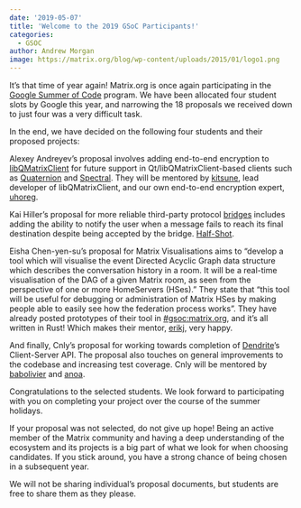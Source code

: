 ```yaml
---
date: '2019-05-07'
title: 'Welcome to the 2019 GSoC Participants!'
categories:
  - GSOC
author: Andrew Morgan
image: https://matrix.org/blog/wp-content/uploads/2015/01/logo1.png
---
```


It’s that time of year again! Matrix.org is once again participating in the [Google Summer of Code](https://summerofcode.withgoogle.com/) program. We have been allocated four student slots by Google this year, and narrowing the 18 proposals we received down to just four was a very difficult task.

In the end, we have decided on the following four students and their proposed projects:

Alexey Andreyev’s proposal involves adding end-to-end encryption to [libQMatrixClient](https://github.com/QMatrixClient/libqmatrixclient) for future support in Qt/libQMatrixClient-based clients such as [Quaternion](https://github.com/QMatrixClient/Quaternion) and [Spectral](https://gitlab.com/spectral-im/spectral/). They will be mentored by [kitsune](https://matrix.to/#/@kitsune:matrix.org), lead developer of libQMatrixClient, and our own end-to-end encryption expert, [uhoreg](https://matrix.to/#/@uhoreg:matrix.org).

Kai Hiller’s proposal for more reliable third-party protocol [bridges](https://matrix.org/docs/projects/bridges) includes adding the ability to notify the user when a message fails to reach its final destination despite being accepted by the bridge. [Half-Shot](https://matrix.to/#/@half-shot:half-shot.uk).

Eisha Chen-yen-su’s proposal for Matrix Visualisations aims to “develop a tool which will visualise the event Directed Acyclic Graph data structure which describes the conversation history in a room. It will be a real-time visualisation of the DAG of a given Matrix room, as seen from the perspective of one or more HomeServers (HSes).” They state that “this tool will be useful for debugging or administration of Matrix HSes by making people able to easily see how the federation process works”. They have already posted prototypes of their tool in [#gsoc:matrix.org](https://matrix.to/#/#gsoc:matrix.org), and it’s all written in Rust! Which makes their mentor, [erikj](https://matrix.to/#/@erikj:jki.re), very happy.

And finally, Cnly’s proposal for working towards completion of [Dendrite](https://github.com/matrix-org/dendrite)’s Client-Server API. The proposal also touches on general improvements to the codebase and increasing test coverage. Cnly will be mentored by [babolivier](https://matrix.to/#/@brendan:abolivier.bzh) and [anoa](https://matrix.to/#/@andrewm:amorgan.xyz).

Congratulations to the selected students. We look forward to participating with you on completing your project over the course of the summer holidays.

If your proposal was not selected, do not give up hope! Being an active member of the Matrix community and having a deep understanding of the ecosystem and its projects is a big part of what we look for when choosing candidates. If you stick around, you have a strong chance of being chosen in a subsequent year. 

We will not be sharing individual’s proposal documents, but students are free to share them as they please.
